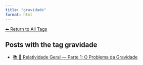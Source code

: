 ```yaml
---
title: "gravidade"
format: html
---
```


[⬅ Return to All Tags](../tags.qmd)

## Posts with the tag **gravidade**

- [📚 🌠 Relatividade Geral — Parte 1: O Problema da Gravidade](/posts/fisica/relatividade-geral-parte1.html)
